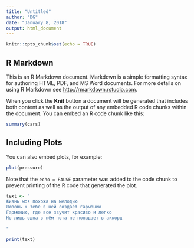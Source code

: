 ```yaml
---
title: "Untitled"
author: "DG"
date: "January 8, 2018"
output: html_document
---
```


```r
knitr::opts_chunk$set(echo = TRUE)
```

## R Markdown

This is an R Markdown document. Markdown is a simple formatting syntax for authoring HTML, PDF, and MS Word documents. For more details on using R Markdown see <http://rmarkdown.rstudio.com>.

When you click the **Knit** button a document will be generated that includes both content as well as the output of any embedded R code chunks within the document. You can embed an R code chunk like this:

```r
summary(cars)
```

## Including Plots

You can also embed plots, for example:

```r
plot(pressure)
```

Note that the `echo = FALSE` parameter was added to the code chunk to prevent printing of the R code that generated the plot.




```r

text <- "
Жизнь моя похожа на мелодию 
Любовь к тебе в ней создает гармонию 
Гармонию, где все звучит красиво и легко 
Но лишь одна в нём нота не попадает в аккорд 

"

print(text)
```
